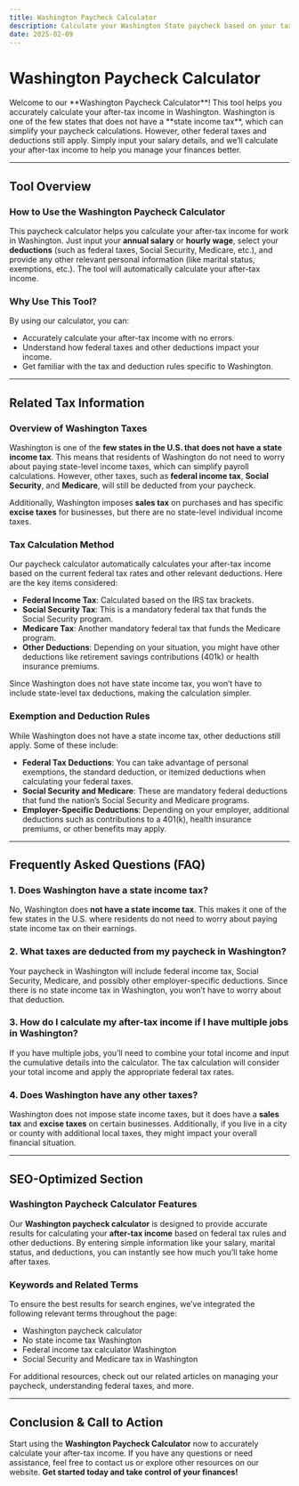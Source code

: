 ```yaml
---
title: Washington Paycheck Calculator
description: Calculate your Washington State paycheck based on your taxable earnings and deductions.
date: 2025-02-09
---
```



<h1 className="text-2xl md:text-3xl font-bold text-gray-800 mb- mt-3 text-center">Washington Paycheck Calculator</h1>

<div className="mb-3 prose prose-blue max-w-none bg-gray-100 px-4 py-2 rounded-lg">
    <p className="text-gray-600">
        Welcome to our **Washington Paycheck Calculator**! This tool helps you accurately calculate your after-tax income in Washington. Washington is one of the few states that does not have a **state income tax**, which can simplify your paycheck calculations. However, other federal taxes and deductions still apply. Simply input your salary details, and we’ll calculate your after-tax income to help you manage your finances better.
    </p>
</div>

<PaycheckCalculator stateTaxRate={0} />

---

## Tool Overview

### **How to Use the Washington Paycheck Calculator**

This paycheck calculator helps you calculate your after-tax income for work in Washington. Just input your **annual salary** or **hourly wage**, select your **deductions** (such as federal taxes, Social Security, Medicare, etc.), and provide any other relevant personal information (like marital status, exemptions, etc.). The tool will automatically calculate your after-tax income.

### **Why Use This Tool?**

By using our calculator, you can:
- Accurately calculate your after-tax income with no errors.
- Understand how federal taxes and other deductions impact your income.
- Get familiar with the tax and deduction rules specific to Washington.

---

## Related Tax Information

### **Overview of Washington Taxes**

Washington is one of the **few states in the U.S. that does not have a state income tax**. This means that residents of Washington do not need to worry about paying state-level income taxes, which can simplify payroll calculations. However, other taxes, such as **federal income tax**, **Social Security**, and **Medicare**, will still be deducted from your paycheck.

Additionally, Washington imposes **sales tax** on purchases and has specific **excise taxes** for businesses, but there are no state-level individual income taxes.

### **Tax Calculation Method**

Our paycheck calculator automatically calculates your after-tax income based on the current federal tax rates and other relevant deductions. Here are the key items considered:
- **Federal Income Tax**: Calculated based on the IRS tax brackets.
- **Social Security Tax**: This is a mandatory federal tax that funds the Social Security program.
- **Medicare Tax**: Another mandatory federal tax that funds the Medicare program.
- **Other Deductions**: Depending on your situation, you might have other deductions like retirement savings contributions (401k) or health insurance premiums.

Since Washington does not have state income tax, you won’t have to include state-level tax deductions, making the calculation simpler.

### **Exemption and Deduction Rules**

While Washington does not have a state income tax, other deductions still apply. Some of these include:
- **Federal Tax Deductions**: You can take advantage of personal exemptions, the standard deduction, or itemized deductions when calculating your federal taxes.
- **Social Security and Medicare**: These are mandatory federal deductions that fund the nation’s Social Security and Medicare programs.
- **Employer-Specific Deductions**: Depending on your employer, additional deductions such as contributions to a 401(k), health insurance premiums, or other benefits may apply.

---

## Frequently Asked Questions (FAQ)

### **1. Does Washington have a state income tax?**

No, Washington does **not have a state income tax**. This makes it one of the few states in the U.S. where residents do not need to worry about paying state income tax on their earnings.

### **2. What taxes are deducted from my paycheck in Washington?**

Your paycheck in Washington will include federal income tax, Social Security, Medicare, and possibly other employer-specific deductions. Since there is no state income tax in Washington, you won’t have to worry about that deduction.

### **3. How do I calculate my after-tax income if I have multiple jobs in Washington?**

If you have multiple jobs, you’ll need to combine your total income and input the cumulative details into the calculator. The tax calculation will consider your total income and apply the appropriate federal tax rates.

### **4. Does Washington have any other taxes?**

Washington does not impose state income taxes, but it does have a **sales tax** and **excise taxes** on certain businesses. Additionally, if you live in a city or county with additional local taxes, they might impact your overall financial situation.

---

## SEO-Optimized Section

### **Washington Paycheck Calculator Features**

Our **Washington paycheck calculator** is designed to provide accurate results for calculating your **after-tax income** based on federal tax rules and other deductions. By entering simple information like your salary, marital status, and deductions, you can instantly see how much you’ll take home after taxes.

### **Keywords and Related Terms**

To ensure the best results for search engines, we’ve integrated the following relevant terms throughout the page:
- Washington paycheck calculator
- No state income tax Washington
- Federal income tax calculator Washington
- Social Security and Medicare tax in Washington

For additional resources, check out our related articles on managing your paycheck, understanding federal taxes, and more.

---

## Conclusion & Call to Action

Start using the **Washington Paycheck Calculator** now to accurately calculate your after-tax income. If you have any questions or need assistance, feel free to contact us or explore other resources on our website. **Get started today and take control of your finances!**
